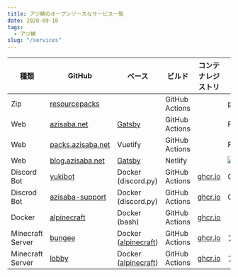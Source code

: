 ```yaml
---
title: アジ鯖のオープンソースなサービス一覧
date: 2020-09-10
tags:
  - アジ鯖
slug: "/services"
---
```


| 種類 | GitHub | ベース | ビルド | コンテナレジストリ | デプロイ先 |
| - | - | - | - | - | - |
| Zip | [resourcepacks](https://github.com/azisaba/resourcepacks) | | GitHub Actions | | [packs.azisaba.net](https://github.com/azisaba/packs.azisaba.net) |
| Web | [azisaba.net](https://github.com/azisaba/azisaba.net) | [Gatsby](https://github.com/gatsbyjs/gatsby-starter-default) | GitHub Actions | | Firebase |
| Web | [packs.azisaba.net](https://github.com/azisaba/packs.azisaba.net) | Vuetify | GitHub Actions | | Firebase |
| Web | [blog.azisaba.net](https://github.com/azisaba/blog.azisaba.net) | [Gatsby](https://github.com/LekoArts/gatsby-starter-minimal-blog) | Netlify | | [![Netlify Status](https://api.netlify.com/api/v1/badges/757a5287-f357-4095-892f-2efa7d0abad4/deploy-status)](https://app.netlify.com/sites/boring-ride-93b00f/deploys) |
| Discord Bot | [yukibot](https://github.com/azisaba/yukibot) | Docker (discord.py) | GitHub Actions | [ghcr.io](https://github.com/orgs/azisaba/packages) | GCE |
| Discrod Bot | [azisaba-support](https://github.com/azisaba/azisaba-support) | Docker (discord.py) | GitHub Actions | [ghcr.io](https://github.com/orgs/azisaba/packages)  | GCE |
| Docker | [alpinecraft](https://github.com/azisaba/alpinecraft) | Docker (bash) | GitHub Actions | [ghcr.io](https://github.com/orgs/azisaba/packages)  | |
| Minecraft Server | [bungee](https://github.com/azisaba/bungee) | Docker ([alpinecraft](https://github.com/orgs/azisaba/packages/container/alpinecraft/latest)) | GitHub Actions | [ghcr.io](https://github.com/orgs/azisaba/packages)  | アジ鯖 |
| Minecraft Server | [lobby](https://github.com/azisaba/lobby) | Docker ([alpinecraft](https://github.com/orgs/azisaba/packages/container/alpinecraft/latest)) | GitHub Actions | [ghcr.io](https://github.com/orgs/azisaba/packages)  | アジ鯖 |
